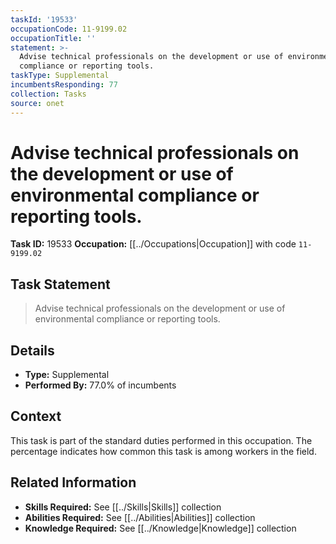 ```yaml
---
taskId: '19533'
occupationCode: 11-9199.02
occupationTitle: ''
statement: >-
  Advise technical professionals on the development or use of environmental
  compliance or reporting tools.
taskType: Supplemental
incumbentsResponding: 77
collection: Tasks
source: onet
---
```

# Advise technical professionals on the development or use of environmental compliance or reporting tools.

**Task ID:** 19533
**Occupation:** [[../Occupations|Occupation]] with code `11-9199.02`

## Task Statement

> Advise technical professionals on the development or use of environmental compliance or reporting tools.

## Details

- **Type:** Supplemental
- **Performed By:** 77.0% of incumbents

## Context

This task is part of the standard duties performed in this occupation. The percentage indicates how common this task is among workers in the field.

## Related Information

- **Skills Required:** See [[../Skills|Skills]] collection
- **Abilities Required:** See [[../Abilities|Abilities]] collection
- **Knowledge Required:** See [[../Knowledge|Knowledge]] collection
